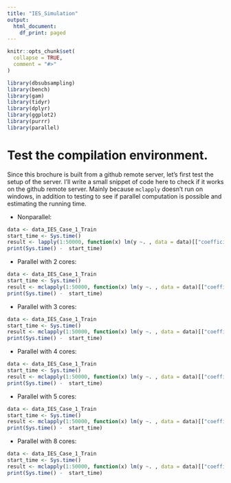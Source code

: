 ```yaml
---
title: "IES_Simulation"
output:
  html_document:
    df_print: paged
---
```


```r
knitr::opts_chunk$set(
  collapse = TRUE,
  comment = "#>"
)
```

```r
library(dbsubsampling)
library(bench)
library(gam)
library(tidyr)
library(dplyr)
library(ggplot2)
library(purrr)
library(parallel)
```

# Test the compilation environment.

Since this brochure is built from a github remote server, let's first test the setup of the server. I'll write a small snippet of code here to check if it works on the github remote server. Mainly because `mclapply` doesn't run on windows, in addition to testing to see if parallel computation is possible and estimating the running time.

- Nonparallel:

```r
data <- data_IES_Case_1_Train
start_time <- Sys.time()
result <- lapply(1:50000, function(x) lm(y ~. , data = data)[["coefficients"]][1])
print(Sys.time() -  start_time)
```

- Parallel with 2 cores:

```r
data <- data_IES_Case_1_Train
start_time <- Sys.time()
result <- mclapply(1:50000, function(x) lm(y ~. , data = data)[["coefficients"]][1], mc.cores = 2)
print(Sys.time() -  start_time)
```

- Parallel with 3 cores:

```r
data <- data_IES_Case_1_Train
start_time <- Sys.time()
result <- mclapply(1:50000, function(x) lm(y ~. , data = data)[["coefficients"]][1], mc.cores = 3)
print(Sys.time() -  start_time)
```

- Parallel with 4 cores:

```r
data <- data_IES_Case_1_Train
start_time <- Sys.time()
result <- mclapply(1:50000, function(x) lm(y ~. , data = data)[["coefficients"]][1], mc.cores = 4)
print(Sys.time() -  start_time)
```

- Parallel with 5 cores:

```r
data <- data_IES_Case_1_Train
start_time <- Sys.time()
result <- mclapply(1:50000, function(x) lm(y ~. , data = data)[["coefficients"]][1], mc.cores = 5)
print(Sys.time() -  start_time)
```

- Parallel with 8 cores:

```r
data <- data_IES_Case_1_Train
start_time <- Sys.time()
result <- mclapply(1:50000, function(x) lm(y ~. , data = data)[["coefficients"]][1], mc.cores = 8)
print(Sys.time() -  start_time)
```


